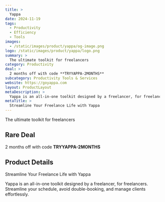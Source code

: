 ```yaml
---
title: >
  Yappa
date: 2024-11-19
tags:
  - Productivity
  - Efficiency
  - Tools
images:
  - /static/images/product/yappa/og-image.png
logo: /static/images/product/yappa/logo.png
summary: >
  The ultimate toolkit for freelancers
category: Productivity
deal: >
  2 months off with code **TRYYAPPA-2MONTHS**
subcategory: Productivity Tools & Services
website: https://goyappa.com
layout: ProductLayout
metaDescription: >
  Yappa is an all-in-one toolkit designed by a freelancer, for freelancers. Streamline your schedule, avoid double-booking, and manage clients effortlessly.
metaTitle: >
  Streamline Your Freelance Life with Yappa
---
```

The ultimate toolkit for freelancers

## Rare Deal

2 months off with code **TRYYAPPA-2MONTHS**

## Product Details
Streamline Your Freelance Life with Yappa

Yappa is an all-in-one toolkit designed by a freelancer, for freelancers. Streamline your schedule, avoid double-booking, and manage clients effortlessly.
